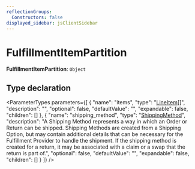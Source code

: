 ```yaml
---
reflectionGroups:
  Constructors: false
displayed_sidebar: jsClientSidebar
---
```



# FulfillmentItemPartition

 **FulfillmentItemPartition**: `Object`

## Type declaration

<ParameterTypes parameters={[
  {
    "name": "items",
    "type": "[LineItem](../classes/js_client.internal.LineItem.mdx)[]",
    "description": "",
    "optional": false,
    "defaultValue": "",
    "expandable": false,
    "children": []
  },
  {
    "name": "shipping_method",
    "type": "[ShippingMethod](../classes/js_client.internal.ShippingMethod-4.mdx)",
    "description": "A Shipping Method represents a way in which an Order or Return can be shipped. Shipping Methods are created from a Shipping Option, but may contain additional details that can be necessary for the Fulfillment Provider to handle the shipment. If the shipping method is created for a return, it may be associated with a claim or a swap that the return is part of.",
    "optional": false,
    "defaultValue": "",
    "expandable": false,
    "children": []
  }
]} />
